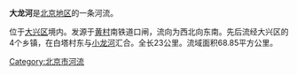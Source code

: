{{Unreferenced|time=2017-12-11T12:44:48+00:00}}
'''大龙河'''是[[北京|北京地区]]的一条河流。

位于[[大兴区|大兴区]]境内。发源于[[黄村地区|黄村]]南铁道口闸，流向为西北向东南。先后流经大兴区的4个乡镇，在白塔村东与[[小龙河_(龙河)|小龙河]]汇合。全长23公里。流域面积68.85平方公里。

{{Beijing-stub}}
[[Category:北京市河流|Category:北京市河流]]